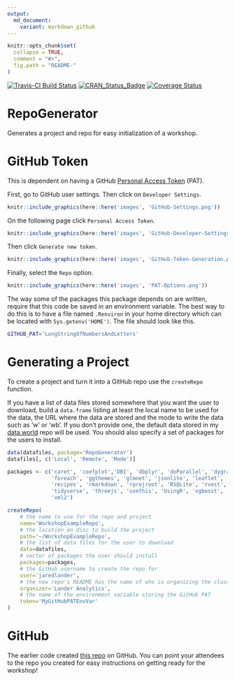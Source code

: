 ```yaml
---
output:
  md_document:
    variant: markdown_github
---
```


<!-- README.md is generated from README.Rmd. Please edit that file -->

```r
knitr::opts_chunk$set(
  collapse = TRUE,
  comment = "#>",
  fig.path = "README-"
)
```

[![Travis-CI Build Status](https://travis-ci.org/jaredlander/RepoGenerator.svg?branch=master)](https://travis-ci.org/jaredlander/RepoGenerator)
[![CRAN_Status_Badge](http://www.r-pkg.org/badges/version/RepoGenerator)](https://cran.r-project.org/package=RepoGenerator)
[![Coverage Status](https://img.shields.io/codecov/c/github/jaredlander/RepoGenerator/master.svg)](https://codecov.io/github/jaredlander/RepoGenerator?branch=master)

# RepoGenerator

Generates a project and repo for easy initialization of a workshop.

# GitHub Token

This is dependent on having a GitHub [Personal Access Token](https://blog.github.com/2013-05-16-personal-api-tokens/) (PAT).

First, go to GitHub user settings. Then click on `Developer Settings`.

```r
knitr::include_graphics(here::here('images', 'GitHub-Settings.png'))
```

On the following page click `Personal Access Token`.

```r
knitr::include_graphics(here::here('images', 'GitHub-Developer-Settings.png'))
```

Then click `Generate new token`.

```r
knitr::include_graphics(here::here('images', 'GitHub-Token-Generation.png'))
```

Finally, select the `Repo` option.

```r
knitr::include_graphics(here::here('images', 'PAT-Options.png'))
```

The way some of the packages this package depends on are written, require that this code be saved in an environment variable. The best way to do this is to have a file named `.Renviron` in your home directory which can be located with `Sys.getenv('HOME')`. The file should look like this.

```sh
GITHUB_PAT='LongStringOfNumbersAndLetters'
```

# Generating a Project

To create a project and turn it into a GitHub repo use the `createRepo` function.

If you have a list of data files stored somewhere that you want the user to download, build a `data.frame` listing at least the local name to be used for the data, the URL where the data are stored and the mode to write the data such as 'w' or 'wb'. If you don't provide one, the default data stored in my [data.world](https://data.world/landeranalytics/training) repo will be used. You should also specify a set of packages for the users to install.

```r
data(datafiles, package='RepoGenerator')
datafiles[, c('Local', 'Remote', 'Mode')]
```

```r
packages <- c('caret', 'coefplot','DBI', 'dbplyr', 'doParallel', 'dygraphs', 
              'foreach', 'ggthemes', 'glmnet', 'jsonlite', 'leaflet', 'odbc', 
              'recipes', 'rmarkdown', 'rprojroot', 'RSQLite', 'rvest', 
              'tidyverse', 'threejs', 'usethis', 'UsingR', 'xgboost', 'XML', 
              'xml2')
```

```r
createRepo(
    # the name to use for the repo and project
    name='WorkshopExampleRepo', 
    # the location on disc to build the project
    path='~/WorkshopExampleRepo',
    # the list of data files for the user to download
    data=datafiles,
    # vector of packages the user should install
    packages=packages,
    # the GitHub username to create the repo for
    user='jaredlander',
    # the new repo's README has the name of who is organizing the class
    organizer='Lander Analytics',
    # the name of the environment variable storing the GitHub PAT
    token='MyGitHubPATEnvVar'
)
```

# GitHub

The earlier code created [this repo](https://github.com/jaredlander/WorkshopExampleRepo) on GitHub. You can point your attendees to the repo you created for easy instructions on getting ready for the workshop!

